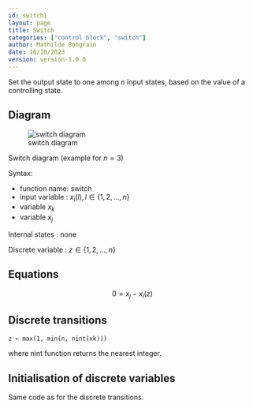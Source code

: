 ```yaml
---
id: switch1
layout: page
title: Switch
categories: ["control block", "switch"]
author: Mathilde Bongrain
date: 16/10/2023
version: version-1.0.0
---
```


Set the output state to one among $n$ input states, based on the value of a controlling state.

## Diagram

![switch diagram](switch.svg)

::: {.figure-caption}
Switch diagram (example for $n=3$)
:::

Syntax:  

- function name: switch
- input variable : $x_i(l),  l \in \{1, 2, ... , n \}$
- variable $x_k$
- variable $x_j$

Internal states : none

Discrete variable : $z \in \{1, 2, ... , n \}$

## Equations

$$ 0 = x_j - x_i(z) $$

## Discrete transitions

```default
z ← max(1, min(n, nint(xk)))
```
where nint function returns the nearest integer.

## Initialisation of discrete variables

Same code as for the discrete transitions.
